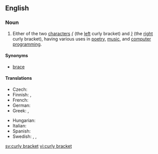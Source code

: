 ==English==

===Noun===
{{en-noun|sg=[[curly]] [[bracket]]}}

# Either of the two [[character]]s ''[[Appendix:Unsupported_titles#.7B|{]]'' (the [[left]] curly bracket) and ''[[Appendix:Unsupported_titles#.7D|}]]'' (the [[right]] curly bracket), having various uses in [[poetry]], [[music]], and [[computer programming]].

====Synonyms====
* [[brace]]

====Translations====
{{trans-top|character}}
* Czech: {{t-|cs|složená závorka|f}}
* Finnish: {{t-|fi|aaltosulku}}, {{t-|fi|aaltosulkumerkki}}
* French: {{t+|fr|accolade|f}}
* German: {{t-|de|geschweifte Klammer|f}}
* Greek: {{t|el|μύστακας|m}}, {{t+|el|άγκιστρο|n}}
{{trans-mid}}
* Hungarian: {{t|hu|kapcsos zárójel}}
* Italian: {{t|it|parentesi graffa}}
* Spanish: {{t+|es|llave|f}}
* Swedish: {{t+|sv|klammerparentes|c}}, {{t|sv|måsvingeparentes|c}}, {{t+|sv|krullparentes|c}}
{{trans-bottom}}

[[sv:curly bracket]]
[[vi:curly bracket]]